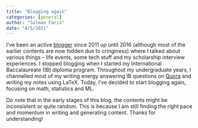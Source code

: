 ```yaml
---
title: "Blogging again"
categories: [general]
author: "Salman Faris"
date: "4/5/2021"
---
```


I've been an active [blogger](http://salmanfariss.blogspot.com) since 2011 up until 2016 (although most of the earlier contents are now hidden due to cringiness) where I talked about various things – life events, some tech stuff and my scholarship interview experiences. I stopped blogging when I started my International Baccalaureate (IB) diploma program. Throughout my undergraduate years, I channelled most of my writing energy answering IB questions on [Quora](https://www.quora.com/profile/Salman-Faris-44) and writing my notes using LaTeX. Today, I've decided to start blogging again, focusing on math, statistics and ML.

Do note that in the early stages of this blog, the contents might be inconsistent or quite random. This is because I am still finding the right pace and momentum in writing and generating content. Thanks for understanding!
